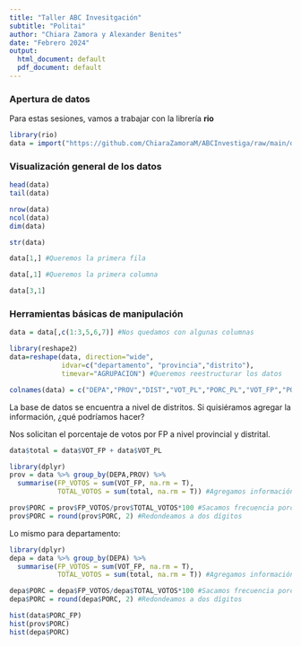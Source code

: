 ```yaml
---
title: "Taller ABC Invesitgación"
subtitle: "Politai"
author: "Chiara Zamora y Alexander Benites"
date: "Febrero 2024"
output:
  html_document: default
  pdf_document: default
---
```


### Apertura de datos

Para estas sesiones, vamos a trabajar con la librería **rio**

```r
library(rio)
data = import("https://github.com/ChiaraZamoraM/ABCInvestiga/raw/main/data/votacion-distrito-resultados.csv")
```


### Visualización general de los datos

```r
head(data)
tail(data)
```

```r
nrow(data)
ncol(data)
dim(data)
```

```r
str(data)
```

```r
data[1,] #Queremos la primera fila
```

```r
data[,1] #Queremos la primera columna
```

```r
data[3,1]
```


### Herramientas básicas de manipulación

```r
data = data[,c(1:3,5,6,7)] #Nos quedamos con algunas columnas
```

```r
library(reshape2)
data=reshape(data, direction="wide",
             idvar=c("departamento", "provincia","distrito"),
             timevar="AGRUPACION") #Queremos reestructurar los datos
```

```r
colnames(data) = c("DEPA","PROV","DIST","VOT_PL","PORC_PL","VOT_FP","PORC_FP") #Cambiar nombres de columnas
```

La base de datos se encuentra a nivel de distritos. Si quisiéramos agregar la información, ¿qué podríamos hacer?

Nos solicitan el porcentaje de votos por FP a nivel provincial y distrital.

```r
data$total = data$VOT_FP + data$VOT_PL
```

```r
library(dplyr)
prov = data %>% group_by(DEPA,PROV) %>% 
  summarise(FP_VOTOS = sum(VOT_FP, na.rm = T),
            TOTAL_VOTOS = sum(total, na.rm = T)) #Agregamos información a nivel provincia
```

```r
prov$PORC = prov$FP_VOTOS/prov$TOTAL_VOTOS*100 #Sacamos frecuencia porcentual
prov$PORC = round(prov$PORC, 2) #Redondeamos a dos dígitos
```

Lo mismo para departamento:

```r
library(dplyr)
depa = data %>% group_by(DEPA) %>% 
  summarise(FP_VOTOS = sum(VOT_FP, na.rm = T),
            TOTAL_VOTOS = sum(total, na.rm = T)) #Agregamos información a nivel provincia
```

```r
depa$PORC = depa$FP_VOTOS/depa$TOTAL_VOTOS*100 #Sacamos frecuencia porcentual
depa$PORC = round(depa$PORC, 2) #Redondeamos a dos dígitos
```

```r
hist(data$PORC_FP)
hist(prov$PORC)
hist(depa$PORC)
```

